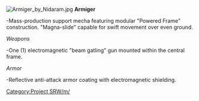 [[File:Armiger by Nidaram.jpg|thumb|right]]
'''Armiger'''

<nowiki>-Mass-production support mecha featuring modular "Powered Frame" construction. "Magna-slide" capable for swift   
 movement over even ground.</nowiki>

''Weapons''

-One (1) electromagnetic "beam gatling" gun mounted within the central frame.

''Armor''

-Reflective anti-attack armor coating with electromagnetic shielding. 

[[Category:Project SRW/m/]]